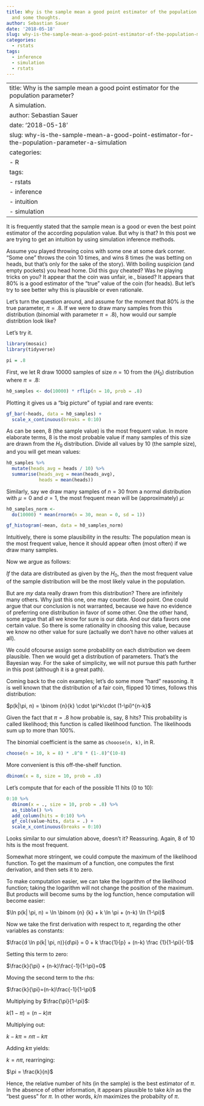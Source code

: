 ```yaml
---
title: Why is the sample mean a good point estimator of the population mean? A simulation
  and some thoughts.
author: Sebastian Sauer
date: '2018-05-18'
slug: why-is-the-sample-mean-a-good-point-estimator-of-the-population-mean-a-simulation-and-some-thoughts
categories:
  - rstats
tags:
  - inference
  - simulation
  - rstats
---
```


---
title: Why is the sample mean a good point estimator for the population parameter?
  A simulation.
author: Sebastian Sauer
date: '2018-05-18'
slug: why-is-the-sample-mean-a-good-point-estimator-for-the-population-parameter-a-simulation
categories:
  - R
tags:
  - rstats
  - inference
  - intuition
  - simulation
---


It is frequently stated that the sample mean is a good or even the best point estimator of the according population value. But why is that? In this post we are trying to get an intuition by using simulation inference methods.


Assume you played throwing coins with some one at some dark corner. "Some one" throws the coin 10 times, and wins 8 times (he was betting on heads, but that's only for the sake of the story). With boiling suspicion (and empty pockets) you head home. Did this guy cheated? Was he playing tricks on you? It appear that the coin was unfair, ie., biased? It appears that 80% is a good estimator of the "true" value of the coin (for heads). But let's try to see better why this is plausible or even rationale.

Let's turn the question around, and assume for the moment that 80% *is* the true parameter, $\pi=.8$. If we were to draw many samples from this distribution (binomial with parameter $\pi = .8$), how would our sample distribtion look like?

Let's try it.

```r
library(mosaic)
library(tidyverse)
```

```r
pi = .8
```

First, we let R draw 10000 samples of size $n=10$ from the ($H_0$) distribution where $\pi = .8$:

```r
h0_samples <- do(10000) * rflip(n = 10, prob = .8)
```

Plotting it gives us a "big picture" of typial and rare events:

```r
gf_bar(~heads, data = h0_samples) +
  scale_x_continuous(breaks = 0:10)
```

As can be seen, 8 (the sample value) is the most frequent value. In more elaborate terms, 8 is the most probable value if many samples of this size are drawn from the $H_0$ distribution. Divide all values by 10 (the sample size), and you will get mean values:

```r
h0_samples %>% 
  mutate(heads_avg = heads / 10) %>% 
  summarise(heads_avg = mean(heads_avg),
            heads = mean(heads))
```

Similarly, say we  draw many samples of $n=30$ from a normal distribution with $\mu=0$ and $\sigma=1$, the most frequent mean will be (approximately) $\mu$:

```r
h0_samples_norm <- 
  do(10000) * mean(rnorm(n = 30, mean = 0, sd = 1))
```

```r
gf_histogram(~mean, data = h0_samples_norm)
```

Intuitively, there is some plausibility in the results: The population mean is the most frequent value, hence it should appear often (most often) if we draw many samples.


Now we argue as follows:

*If* the data are distributed as given by the $H_0$, *then* the most frequent value of the sample distribution will be the most likely value in the population.

But are *my* data really drawn from this distribution? There are infinitely many others. Why just this one, one may counter. Good point. One could argue that our conclusion is not warranted, because we have no evidence of preferring one distribution in favor of some other. One the other hand, some argue that all we know for sure is our data. And our data favors one certain value. So there is some rationality in choosing this value, because we know no other value for sure (actually we don't have no other values at all). 

We could ofcourse assign some probability on each distribution we deem plausible. Then we would get a distribution of parameters. That's the Bayesian way. For the sake of simplicity, we will not pursue this path further in this post (although it is a great path).

Coming back to the coin examples; let's do some more "hard" reasoning. It is well known that the distribution of a fair coin, flipped 10 times, follows this distribution:

$p(k|\pi, n) = \binom {n}{k} \cdot \pi^k\cdot  (1-\pi)^{n-k}$


Given the fact that $\pi=.8$ how probable is, say, 8 hits? This probability is called likelihood; this function is called likelihood function. The likelihoods sum up to more than 100%.

The binomial coefficient is the same as `chooose(n, k)`, in R. 

```r
choose(n = 10, k = 8) * .8^8 * (1-.8)^(10-8)
```

More convenient is this off-the-shelf function.
```r
dbinom(x = 8, size = 10, prob = .8)
```

Let's compute that for each of the possible 11 hits (0 to 10):

```r
0:10 %>% 
  dbinom(x = ., size = 10, prob = .8) %>% 
  as_tibble() %>% 
  add_column(hits = 0:10) %>% 
  gf_col(value~hits, data = .) +
  scale_x_continuous(breaks = 0:10)
```

Looks similar to our simulation above, doesn't it? Reassuring. Again, 8 of 10 hits is the most frequent.

Somewhat more stringent, we could compute the maximum of the likelihood function. To get the maximum of a function, one computes the first derivation, and then sets it to zero.

To make computation easier, we can take the logarithm of the likelihood function; taking the logarithm will not change the position of the maximum. But products will become sums by the log function, hence computation will become easier:

$\ln p(k| \pi, n) = \ln \binom {n} {k} + k \ln \pi + (n-k) \ln (1-\pi)$

Now we take the first derivation with respect to $\pi$, regarding the other variables as constants:

$\frac{d \ln p(k| \pi, n)}{d\pi} = 0 + k \frac{1}{p} + (n-k) \frac {1}{1-\pi}(-1)$

Setting this term to zero:

$\frac{k}{\pi} + (n-k)\frac{-1}{1-\pi}=0$

Moving the second term to the rhs:

$\frac{k}{\pi}=(n-k)\frac{-1}{1-\pi}$

Multiplying by $\frac{\pi}{1-\pi}$:

$k(1-\pi) = (n-k)\pi$

Multiplying out:

$k - k\pi = n\pi - k\pi$ 

Adding $k\pi$ yields:

$k  = n\pi$, rearringing:

$\pi = \frac{k}{n}$


Hence, the relative number of hits (in the sample) is the best estimator of $\pi$. In the absence of other information, it appears plausible to take $k/n$ as the "best guess" for $\pi$. In other words, $k/n$ maximizes the probabilty of $\pi$.


